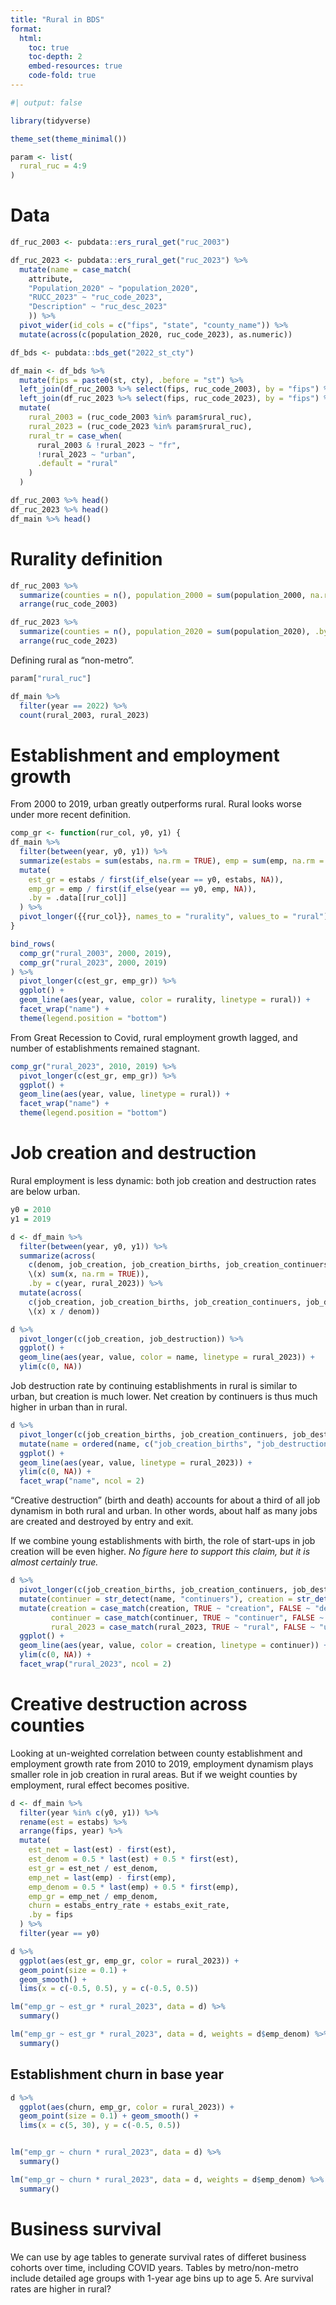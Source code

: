 ```yaml
---
title: "Rural in BDS"
format:
  html:
    toc: true
    toc-depth: 2
    embed-resources: true
    code-fold: true
---
```



```r
#| output: false

library(tidyverse)

theme_set(theme_minimal())

param <- list(
  rural_ruc = 4:9
)
```

# Data

```r
df_ruc_2003 <- pubdata::ers_rural_get("ruc_2003")

df_ruc_2023 <- pubdata::ers_rural_get("ruc_2023") %>%
  mutate(name = case_match(
    attribute,
    "Population_2020" ~ "population_2020",
    "RUCC_2023" ~ "ruc_code_2023",
    "Description" ~ "ruc_desc_2023"
    )) %>%
  pivot_wider(id_cols = c("fips", "state", "county_name")) %>%
  mutate(across(c(population_2020, ruc_code_2023), as.numeric))

df_bds <- pubdata::bds_get("2022_st_cty")

df_main <- df_bds %>%
  mutate(fips = paste0(st, cty), .before = "st") %>%
  left_join(df_ruc_2003 %>% select(fips, ruc_code_2003), by = "fips") %>%
  left_join(df_ruc_2023 %>% select(fips, ruc_code_2023), by = "fips") %>%
  mutate(
    rural_2003 = (ruc_code_2003 %in% param$rural_ruc),
    rural_2023 = (ruc_code_2023 %in% param$rural_ruc),
    rural_tr = case_when(
      rural_2003 & !rural_2023 ~ "fr",
      !rural_2023 ~ "urban",
      .default = "rural"
    )
  )

df_ruc_2003 %>% head()
df_ruc_2023 %>% head()
df_main %>% head()


```


# Rurality definition

```r
df_ruc_2003 %>%
  summarize(counties = n(), population_2000 = sum(population_2000, na.rm = TRUE), .by = c(ruc_code_2003, ruc_desc_2003)) %>%
  arrange(ruc_code_2003)

df_ruc_2023 %>%
  summarize(counties = n(), population_2020 = sum(population_2020), .by = c(ruc_code_2023, ruc_desc_2023)) %>%
  arrange(ruc_code_2023)
```

Defining rural as "non-metro".

```r
param["rural_ruc"]

df_main %>%
  filter(year == 2022) %>%
  count(rural_2003, rural_2023)

```


# Establishment and employment growth

From 2000 to 2019, urban greatly outperforms rural.
Rural looks worse under more recent definition.

```r

comp_gr <- function(rur_col, y0, y1) {
df_main %>%
  filter(between(year, y0, y1)) %>%
  summarize(estabs = sum(estabs, na.rm = TRUE), emp = sum(emp, na.rm = TRUE), .by = c(year, .data[[rur_col]])) %>%
  mutate(
    est_gr = estabs / first(if_else(year == y0, estabs, NA)),
    emp_gr = emp / first(if_else(year == y0, emp, NA)),
    .by = .data[[rur_col]]
  ) %>%
  pivot_longer({{rur_col}}, names_to = "rurality", values_to = "rural")
}

bind_rows(
  comp_gr("rural_2003", 2000, 2019),
  comp_gr("rural_2023", 2000, 2019)
) %>%
  pivot_longer(c(est_gr, emp_gr)) %>%
  ggplot() + 
  geom_line(aes(year, value, color = rurality, linetype = rural)) +
  facet_wrap("name") +
  theme(legend.position = "bottom")

```

From Great Recession to Covid, rural employment growth lagged, and number of establishments remained stagnant.

```r

comp_gr("rural_2023", 2010, 2019) %>%
  pivot_longer(c(est_gr, emp_gr)) %>%
  ggplot() + 
  geom_line(aes(year, value, linetype = rural)) +
  facet_wrap("name") +
  theme(legend.position = "bottom")

```


# Job creation and destruction

Rural employment is less dynamic: both job creation and destruction rates are below urban.

```r
y0 = 2010
y1 = 2019

d <- df_main %>%
  filter(between(year, y0, y1)) %>%
  summarize(across(
    c(denom, job_creation, job_creation_births, job_creation_continuers, job_destruction, job_destruction_deaths, job_destruction_continuers),
    \(x) sum(x, na.rm = TRUE)), 
    .by = c(year, rural_2023)) %>%
  mutate(across(
    c(job_creation, job_creation_births, job_creation_continuers, job_destruction, job_destruction_deaths, job_destruction_continuers),
    \(x) x / denom))

d %>%
  pivot_longer(c(job_creation, job_destruction)) %>%
  ggplot() +
  geom_line(aes(year, value, color = name, linetype = rural_2023)) +
  ylim(c(0, NA))

```


Job destruction rate by continuing establishments in rural is similar to urban, but creation is much lower.
Net creation by continuers is thus much higher in urban than in rural.

```r
d %>%
  pivot_longer(c(job_creation_births, job_creation_continuers, job_destruction_deaths, job_destruction_continuers)) %>%
  mutate(name = ordered(name, c("job_creation_births", "job_destruction_deaths", "job_creation_continuers", "job_destruction_continuers"))) %>%
  ggplot() +
  geom_line(aes(year, value, linetype = rural_2023)) +
  ylim(c(0, NA)) +
  facet_wrap("name", ncol = 2)


```

"Creative destruction" (birth and death) accounts for about a third of all job dynamism in both rural and urban.
In other words, about half as many jobs are created and destroyed by entry and exit.

If we combine young establishments with birth, the role of start-ups in job creation will be even higher. 
*No figure here to support this claim, but it is almost certainly true.*


```r
d %>%
  pivot_longer(c(job_creation_births, job_creation_continuers, job_destruction_deaths, job_destruction_continuers)) %>%
  mutate(continuer = str_detect(name, "continuers"), creation = str_detect(name, "creation")) %>%
  mutate(creation = case_match(creation, TRUE ~ "creation", FALSE ~ "destruction"),
         continuer = case_match(continuer, TRUE ~ "continuer", FALSE ~ "death birth"),
         rural_2023 = case_match(rural_2023, TRUE ~ "rural", FALSE ~ "urban")) %>%
  ggplot() +
  geom_line(aes(year, value, color = creation, linetype = continuer)) +
  ylim(c(0, NA)) +
  facet_wrap("rural_2023", ncol = 2)

```

# Creative destruction across counties

Looking at un-weighted correlation between county establishment and employment growth rate from 2010 to 2019, employment dynamism plays smaller role in job creation in rural areas.
But if we weight counties by employment, rural effect becomes positive.

```r
d <- df_main %>%
  filter(year %in% c(y0, y1)) %>%
  rename(est = estabs) %>%
  arrange(fips, year) %>%
  mutate(
    est_net = last(est) - first(est),
    est_denom = 0.5 * last(est) + 0.5 * first(est),
    est_gr = est_net / est_denom,
    emp_net = last(emp) - first(emp),
    emp_denom = 0.5 * last(emp) + 0.5 * first(emp),
    emp_gr = emp_net / emp_denom,
    churn = estabs_entry_rate + estabs_exit_rate,
    .by = fips
  ) %>%
  filter(year == y0)

d %>%
  ggplot(aes(est_gr, emp_gr, color = rural_2023)) +
  geom_point(size = 0.1) +
  geom_smooth() +
  lims(x = c(-0.5, 0.5), y = c(-0.5, 0.5))

```


```r
lm("emp_gr ~ est_gr * rural_2023", data = d) %>%
  summary()

lm("emp_gr ~ est_gr * rural_2023", data = d, weights = d$emp_denom) %>%
  summary()

```

## Establishment churn in base year


```r

d %>%
  ggplot(aes(churn, emp_gr, color = rural_2023)) +
  geom_point(size = 0.1) + geom_smooth() +
  lims(x = c(5, 30), y = c(-0.5, 0.5))


lm("emp_gr ~ churn * rural_2023", data = d) %>%
  summary()

lm("emp_gr ~ churn * rural_2023", data = d, weights = d$emp_denom) %>%
  summary()

```


# Business survival

We can use by age tables to generate survival rates of differet business cohorts over time, including COVID years.
Tables by metro/non-metro include detailed age groups with 1-year age bins up to age 5.
Are survival rates are higher in rural?

